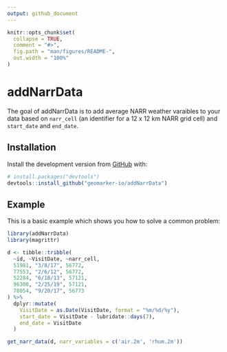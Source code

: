 ```yaml
---
output: github_document
---
```


<!-- README.md is generated from README.Rmd. Please edit that file -->

```r
knitr::opts_chunk$set(
  collapse = TRUE,
  comment = "#>",
  fig.path = "man/figures/README-",
  out.width = "100%"
)
```

# addNarrData

<!-- badges: start -->
<!-- badges: end -->

The goal of addNarrData is to add average NARR weather varaibles to your data based on `narr_cell` (an identifier for a 12 x 12 km NARR grid cell) and `start_date` and `end_date`. 

## Installation

Install the development version from [GitHub](https://github.com/) with:

``` r
# install.packages("devtools")
devtools::install_github("geomarker-io/addNarrData")
```
## Example

This is a basic example which shows you how to solve a common problem:

```r
library(addNarrData)
library(magrittr)

d <- tibble::tribble(
  ~id, ~VisitDate, ~narr_cell,
  51981, "3/8/17", 56772,
  77553, "2/6/12", 56772,
  52284, "6/18/13", 57121,
  96308, "2/25/19", 57121,
  78054, "9/20/17", 56773
) %>%
  dplyr::mutate(
    VisitDate = as.Date(VisitDate, format = "%m/%d/%y"),
    start_date = VisitDate - lubridate::days(7),
    end_date = VisitDate
  )

get_narr_data(d, narr_variables = c('air.2m', 'rhum.2m'))
```
